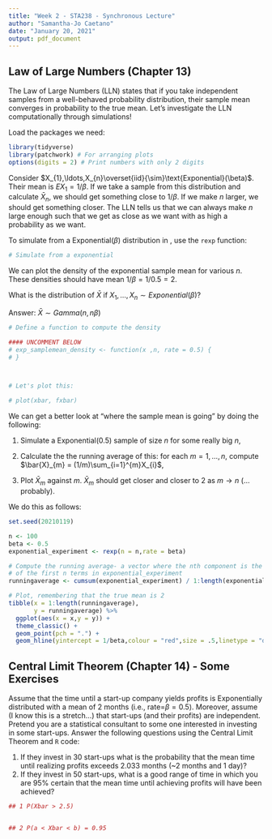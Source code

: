 ```yaml
---
title: "Week 2 - STA238 - Synchronous Lecture"
author: "Samantha-Jo Caetano"
date: "January 20, 2021"
output: pdf_document
---
```


## Law of Large Numbers (Chapter 13)

The Law of Large Numbers (LLN) states that if you take independent samples from
a well-behaved probability distribution, their sample mean converges in probability to
the true mean. Let's investigate the LLN computationally through simulations!

Load the packages we need:
```r
library(tidyverse)
library(patchwork) # For arranging plots
options(digits = 2) # Print numbers with only 2 digits
```

Consider $X_{1},\ldots,X_{n}\overset{iid}{\sim}\text{Exponential}(\beta)$. Their
mean is $EX_{1} = 1/\beta$. If we take a sample from this distribution and 
calculate $\bar{X}_{n}$, we should get something close to $1/\beta$. If
we make $n$ larger, we should get something closer. The LLN tells us that we can
always make $n$ large enough such that we get as close as we want with as high 
a probability as we want.

To simulate from a $\text{Exponential}(\beta)$ distribution in \texttt{R}, use the
`rexp` function:

```r
# Simulate from a exponential


```

We can plot the density of the exponential sample mean for various $n$. These densities should have mean $1/\beta = 1/0.5 = 2$. 

What is the distribution of $\bar{X}$ if $X_1,..., X_n \sim Exponential(\beta)$?

Answer: $\bar{X} \sim Gamma(n, n\beta)$



```r
# Define a function to compute the density

#### UNCOMMENT BELOW
# exp_samplemean_density <- function(x ,n, rate = 0.5) {
# }



# Let's plot this:

# plot(xbar, fxbar)


```

We can get a better look at "where the sample mean is going" by doing the following:

1. Simulate a $\text{Exponential}(0.5)$ sample of size $n$ for some really big $n$,

1. Calculate the the running average of this: for each $m = 1,\ldots,n$, compute $\bar{X}_{m} = (1/m)\sum_{i=1}^{m}X_{i}$,

1. Plot $\bar{X}_{m}$ against $m$. $\bar{X}_{m}$ should get closer and closer to $2$ as $m\to n$ (...probably).

We do this as follows:

```r
set.seed(20210119) 

n <- 100
beta <- 0.5
exponential_experiment <- rexp(n = n,rate = beta)

# Compute the running average- a vector where the nth component is the average
# of the first n terms in exponential_experiment
runningaverage <- cumsum(exponential_experiment) / 1:length(exponential_experiment)

# Plot, remembering that the true mean is 2
tibble(x = 1:length(runningaverage),
       y = runningaverage) %>%
  ggplot(aes(x = x,y = y)) +
  theme_classic() +
  geom_point(pch = ".") +
  geom_hline(yintercept = 1/beta,colour = "red",size = .5,linetype = "dotted")

```

## Central Limit Theorem (Chapter 14) - Some Exercises


Assume that the time until a start-up company yields profits is Exponentially distributed with a mean of 2 months (i.e., rate=$\beta=0.5$). Moreover, assume (I know this is a stretch...) that start-ups (and their profits) are independent. Pretend you are a statistical consultant to some one interested in investing in some start-ups. Answer the following questions using the Central Limit Theorem and ` R` code:

1. If they invest in 30 start-ups what is the probability that the mean time until realizing profits exceeds 2.033 months (~2 months and 1 day)?
2. If they invest in 50 start-ups, what is a good range of time in which you are 95\% certain that the mean time until achieving profits will have been achieved?

```r

## 1 P(Xbar > 2.5)


## 2 P(a < Xbar < b) = 0.95

```


